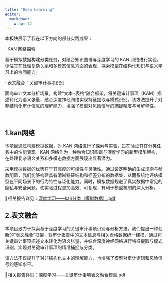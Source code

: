 ```yaml
---
title: "Deep Learning"
editor: 
  markdown: 
    wrap: 72
---
```

本板块展示了我在以下方向的部分实践成果：

· KAN 网络探索

基于模拟数据构建分类任务，对结合知识图谱与深度学习的 KAN 网络进行实验，评估其在处理复杂关系和多模态信息方面的表现，探索模型在结构化知识与语义学习上的协同能力。

· 表文融合：关键审计事项识别

面向审计文本分析场景，构建“文本+表格”融合框架，将关键审计事项（KAM）描述转化为语义张量，结合深度神经网络实现特征提取与模式识别。该方法提升了对非结构化审计信息的理解能力，增强了模型对风险信号的捕捉精度与可解释性。

&emsp;


## 1.kan网络
本项目通过构建模拟数据，对 KAN 网络进行了探索与实验，旨在验证其在分类任务中的性能表现。KAN 网络作为一种融合知识图谱与深度学习的新型模型架构，在处理复杂语义关系和多模态数据方面展现出显著潜力。

采用模拟数据的优势在于其高度的可控性与灵活性。通过设定明确的生成规则与参数配置，我们能够构建具有清晰特征结构和标签分布的数据集，从而系统地评估模型在不同场景下的行为特性与泛化能力。同时，模拟数据规避了真实数据中常见的隐私与安全问题，使实验过程更加高效、可复现，有利于模型机制的深入分析。

📄相关报告详见：[深度学习——kan分类（模拟数据）.pdf](/docs\pdf\深度学习——kan分类（模拟数据）.pdf)


## 2.表文融合
本项目致力于探索基于深度学习的关键审计事项识别与分析方法。我们提出一种创新的“表文融合”框架，将审计报告中的文本信息与相关表格数据统一建模，通过将关键审计事项描述文本转化为语义张量，并结合深度神经网络进行特征提取与模式识别，实现对关键审计事项的精准捕捉与分类。

该方法不仅提升了对非结构化文本的理解能力，也增强了模型对审计逻辑和风险信号的感知水平。

📄相关报告详见：[深度学习——关键审计事项表文融合模型.pdf](/docs\pdf\深度学习——关键审计事项表文融合模型.pdf)
